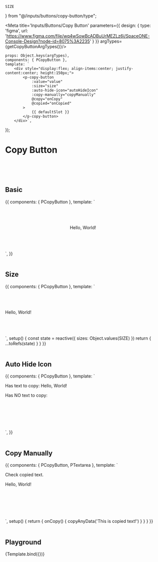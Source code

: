 

    SIZE
} from "@/inputs/buttons/copy-button/type";



<Meta title='Inputs/Buttons/Copy Button' parameters={{
    design: {
        type: 'figma',
        url: 'https://www.figma.com/file/wq4wSowBcADBuUrMEZLz6i/SpaceONE-Console-Design?node-id=8075%3A2235'
    }
}} argTypes={getCopyButtonArgTypes()}/>

    props: Object.keys(argTypes),
    components: { PCopyButton },
    template: `
        <div style="display:flex; align-items:center; justify-content:center; height:150px;">
            <p-copy-button
                :value="value"
                :size="size"
                :auto-hide-icon="autoHideIcon"
                :copy-manually="copyManually"
                @copy="onCopy"
                @copied="onCopied"
            >
                {{ defaultSlot }}
            </p-copy-button>
        </div>`,
});

# Copy Button

<br/>
<br/>
<br/>

## Basic

<Canvas>
    <Story name="Basic">
        {{
    components: { PCopyButton },
    template: `
    <div style="display:flex; align-items:center; justify-content:center; height:150px;">
        <p-copy-button>
            Hello, World!
        </p-copy-button>
    </div>`,
        }}
    </Story>
</Canvas>

<br/>
<br/>

## Size

<Canvas>
    <Story name="Size">
        {{
            components: { PCopyButton },
            template: `
    <div style="display:flex; align-items:center; height:150px; column-gap: 10px;">
        <p-copy-button v-for="size in sizes" :size="size" >
            Hello, World!
        </p-copy-button>
    </div>`,
            setup() {
                const state = reactive({
                    sizes: Object.values(SIZE)
                })
                return {
                    ...toRefs(state)
                }
            }
        }}
    </Story>
</Canvas>

<br/>
<br/>

## Auto Hide Icon

<Canvas>
    <Story name="Auto Hide Icon">
        {{
            components: { PCopyButton },
            template: `
    <div style="height:150px;">
        <p class="mb-4 text-xl">Has text to copy:
            <p-copy-button auto-hide-icon>
                Hello, World!
            </p-copy-button>
        </p>
        <p class="my-4 text-xl">Has NO text to copy:
            <p-copy-button auto-hide-icon></p-copy-button>
        </p>
    </div>`,
        }}
    </Story>
</Canvas>

<br/>
<br/>

## Copy Manually

<Canvas>
    <Story name="Copy Manually">
        {{
            components: { PCopyButton, PTextarea },
            template: `
    <div style="height:150px;">
        <p class="mb-4 text-xl">Check copied text.</p>
        <p-textarea class="mb-4" />
        <p-copy-button copy-manually @copy="onCopy">Hello, World!</p-copy-button>
    </div>`,
            setup() {
                return {
                    onCopy() {
                        copyAnyData('This is copied text!')
                    }
                }
            }
        }}
    </Story>
</Canvas>

<br/>
<br/>

## Playground

<Canvas>
    <Story name="Playground" height="150px">
        {Template.bind({})}
    </Story>
</Canvas>

<ArgsTable story="Playground" />
